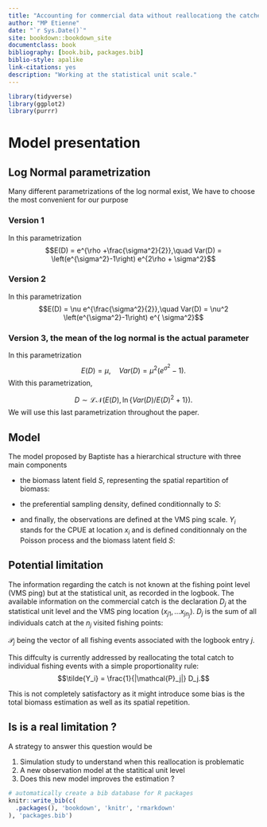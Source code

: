 ```yaml
--- 
title: "Accounting for commercial data without reallocationg the catches."
author: "MP Etienne"
date: "`r Sys.Date()`"
site: bookdown::bookdown_site
documentclass: book
bibliography: [book.bib, packages.bib]
biblio-style: apalike
link-citations: yes
description: "Working at the statistical unit scale."
---
```



```r
library(tidyverse)
library(ggplot2)
library(purrr)
```


# Model presentation

## Log Normal parametrization 

Many different parametrizations of the log normal exist, We have to choose the most convenient for our purpose

### Version 1

\begin{equation} 
  D \sim \mathcal{LN} (\rho, \sigma^2) \Longleftrightarrow D =e^{\rho + \sigma N}, \ N\sim \mathcal{N}(0,1) .
  (\#eq:LNv1)
\end{equation} 

In this parametrization 
$$E(D) = e^{\rho +\frac{\sigma^2}{2}},\quad Var(D) = \left(e^{\sigma^2}-1\right) e^{2\rho + \sigma^2}$$

### Version 2

\begin{equation} 
  D \sim \mathcal{LN} (\nu, \sigma^2) \Longleftrightarrow D =\mu e^{\sigma N}, \ N\sim \mathcal{N}(0,1) .
  (\#eq:LNv2)
\end{equation} 

In this parametrization 
$$E(D) = \nu e^{\frac{\sigma^2}{2}},\quad Var(D) = \nu^2 \left(e^{\sigma^2}-1\right) e^{ \sigma^2}$$

### Version 3, the mean of the log normal is the actual parameter



\begin{equation} 
  D \sim \mathcal{LN} (\mu, \sigma^2) \Longleftrightarrow D =\mu e^{\sigma N- \frac{\sigma^2}{2}}, \ N\sim \mathcal{N}(0,1) .
  (\#eq:LNv3)
\end{equation} 

In this parametrization 
$$E(D) = \mu ,\quad Var(D) = \mu^2 \left(e^{\sigma^2}-1\right). $$
With this parametrization, 

$$D \sim\mathcal{LN}\left ( E(D), \ln\left\lbrace Var(D)/E(D)^2 +1\right\rbrace\right ).$$
We will use this last parametrization throughout the paper. 

## Model

The model proposed by Baptiste has a hierarchical structure with three main components 


- the biomass latent field $S$, representing the spatial repartition of biomass:

\begin{equation} 
  S(x)  = \exp{ \left \lbrace \alpha_S + \Gamma_S(x)^\intercal \beta_S +\delta(x)\right \rbrace}
  (\#eq:latent)
\end{equation} 


- the preferential sampling density, defined conditionnally to $S$:

\begin{equation} 
  \lambda(x)  = \exp{ \left \lbrace \alpha_X + b \log{\left \lbrace S(x)\right\rbrace} + \Gamma_X(x)^\intercal \beta_X +\eta(x)\right \rbrace}
  (\#eq:pref)
\end{equation} 

- and finally, the observations are defined at the VMS ping scale. $Y_i$ stands for the CPUE at location $x_i$ and is defined conditionnaly on  the Poisson process and the biomass latent field $S$:

\begin{align*} 
  Y_i  &= C_i Z_i,    (\#eq:obs)\\ 
  C_i &\sim \mathcal{B}(1-p_i), \mbox{ with } p_i = \exp{ \left \lbrace  - e^{\xi \mu(x_i) }\right \rbrace}, \nonumber  \\
  Z_i &\sim \mathcal{LN}( \frac{\mu(x_i)}{1-p_i}, \sigma^2),\nonumber \\
  \mu(x_i) &= q S(x_i).\nonumber \\
\end{align*} 


## Potential limitation

The information regarding the catch is not known at the fishing point level (VMS ping) but at the statistical unit, as recorded in the logbook.
The available information on the commercial catch is the declaration $D_j$  at the statistical unit level and the VMS ping location $(x_{j1}, \ldots x_{jn_j})$. $D_j$ is the sum of all individuals catch at the $n_j$ visited fishing points:

\begin{equation*}
  D_{j} = \sum_{i \in  \mathcal{P}_j} Y_i,
\end{equation*} 

$\mathcal{P}_j$ being the vector of all fishing events associated with the logbook entry $j$. 

This diffculty is currently addressed by reallocating the total catch to individual fishing events with a simple proportionality rule:
$$\tilde{Y_i} = \frac{1}{|\mathcal{P}_j|} D_j.$$

This is not completely satisfactory as it might introduce some bias is the total biomass estimation as well as its spatial repetition. 


## Is is a real limitation ?

A strategy to answer this question would be 

1. Simulation study to understand when this reallocation is problematic
2. A new observation model at the statitical unit level
3. Does this new model improves the estimation ?


```r
# automatically create a bib database for R packages
knitr::write_bib(c(
  .packages(), 'bookdown', 'knitr', 'rmarkdown'
), 'packages.bib')
```
